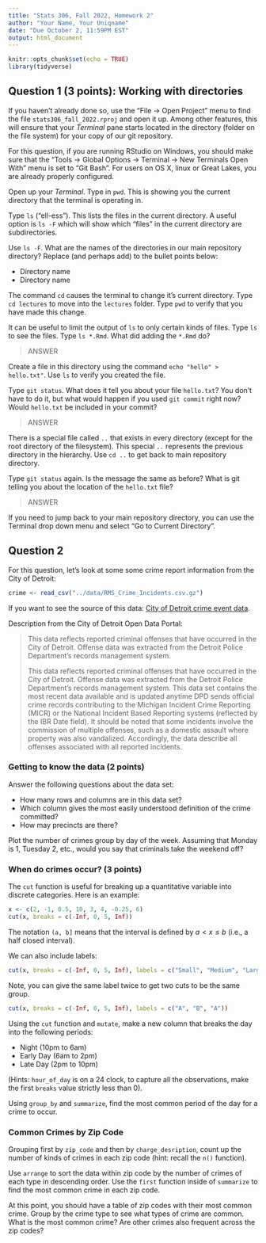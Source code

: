 ```yaml
---
title: "Stats 306, Fall 2022, Homework 2"
author: "Your Name, Your Uniqname"
date: "Due October 2, 11:59PM EST"
output: html_document
---
```


```r
knitr::opts_chunk$set(echo = TRUE)
library(tidyverse)
```

## Question 1 (3 points): Working with directories

If you haven't already done so, use the "File -> Open Project" menu to find the file `stats306_fall_2022.rproj` and open it up. Among other features, this will ensure that your *Terminal* pane starts located in the directory (folder on the file system) for your copy of our git repository.

For this question, if you are running RStudio on Windows, you should make sure that the "Tools -> Global Options -> Terminal -> New Terminals Open With" menu is set to "Git Bash". For users on OS X, linux or Great Lakes, you are already properly configured.

Open up your *Terminal*. Type in `pwd`. This is showing you the current directory that the terminal is operating in.

Type `ls` ("ell-ess"). This lists the files in the current directory. A useful option is `ls -F` which will show which "files" in the current directory are subdirectories.

Use `ls -F`. What are the names of the directories in our main repository directory? Replace (and perhaps add) to the bullet points below:

* Directory name
* Directory name

The command `cd` causes the terminal to change it's current directory. Type `cd lectures` to move into the `lectures` folder. Type `pwd` to verify that you have made this change.

It can be useful to limit the output of `ls` to only certain kinds of files. Type `ls` to see the files. Type `ls *.Rmd`. What did adding the `*.Rmd` do?

> ANSWER

Create a file in this directory using the command `echo "hello" > hello.txt"`. Use `ls` to verify you created the file.

Type `git status`. What does it tell you about your file `hello.txt`? You don't have to do it, but what would happen if you used `git commit` right now? Would `hello.txt` be included in your commit?

> ANSWER

There is a special file called `..` that exists in every directory (except for the root directory of the filesystem). This special `..` represents the previous directory in the hierarchy. Use `cd ..` to get back to main repository directory.

Type `git status` again. Is the message the same as before? What is git telling you about the location of the `hello.txt` file?

> ANSWER

If you need to jump back to your main repository directory, you can use the Terminal drop down menu and select "Go to Current Directory".

## Question 2

For this question, let's look at some some crime report information from the City of Detroit:
```r
crime <- read_csv("../data/RMS_Crime_Incidents.csv.gz")
```

If you want to see the source of this data: [City of Detroit crime event data](https://data.detroitmi.gov/datasets/detroitmi::rms-crime-incidents/explore).

Description from the City of Detroit Open Data Portal:

> This data reflects reported criminal offenses that have occurred in the City of Detroit. Offense data was extracted from the Detroit Police Department's records management system.
>
> This data reflects reported criminal offenses that have occurred in the City of Detroit. Offense data was extracted from the Detroit Police Department's records management system. This data set contains the most recent data available and is updated anytime DPD sends official crime records contributing to the Michigan Incident Crime Reporting (MICR) or the National Incident Based Reporting systems (reflected by the IBR Date field). It should be noted that some incidents involve the commission of multiple offenses, such as a domestic assault where property was also vandalized. Accordingly, the data describe all offenses associated with all reported incidents.

### Getting to know the data (2 points)

Answer the following questions about the data set:

* How many rows and columns are in this data set?
* Which column gives the most easily understood definition of the crime committed?
* How may precincts are there?

Plot the number of crimes group by day of the week. Assuming that Monday is 1, Tuesday 2, etc., would you say that criminals take the weekend off?

### When do crimes occur? (3 points)

The `cut` function is useful for breaking up a quantitative variable into discrete categories. Here is an example:

```r
x <- c(2, -1, 0.5, 10, 3, 4, -0.25, 6)
cut(x, breaks = c(-Inf, 0, 5, Inf))
```

The notation `(a, b]` means that the interval is defined by $a < x \le b$ (i.e., a half closed interval).

We can also include labels:
```r
cut(x, breaks = c(-Inf, 0, 5, Inf), labels = c("Small", "Medium", "Large"))
```

Note, you can give the same label twice to get two cuts to be the same group.
```r
cut(x, breaks = c(-Inf, 0, 5, Inf), labels = c("A", "B", "A"))
```

Using the `cut` function and `mutate`, make a new column that breaks the day into the following periods:

* Night (10pm to 6am)
* Early Day (6am to 2pm)
* Late Day (2pm to 10pm)

(Hints: `hour_of_day` is on a 24 clock, to capture all the observations, make the first `breaks` value strictly less than 0).

Using `group_by` and `summarize`, find the most common period of the day for a crime to occur.

### Common Crimes by Zip Code

Grouping first by `zip_code` and then by `charge_desription`, count up the number of kinds of crimes in each zip code (hint: recall the `n()` function).

Use `arrange` to sort the data within zip code by the number of crimes of each type in descending order. Use the `first` function inside of `summarize` to find the most common crime in each zip code. 

At this point, you should have a table of zip codes with their most common crime. Group by the crime type to see what types of crime are common. What is the most common crime? Are other crimes also frequent across the zip codes?



